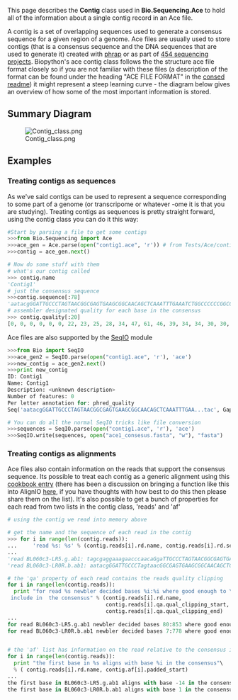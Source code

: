 This page describes the '''Contig''' class used in '''Bio.Sequencing.Ace''' to hold all of the information about a single contig record in an Ace file.

A contig is a set of overlapping sequences used to generate a consensus sequence for a given region of a genome. Ace files are usually used to store contigs (that is a consensus sequence and the DNA sequences that are used to generate it) created with [http://www.phrap.org/phredphrapconsed.html phrap] or as part of [http://en.wikipedia.org/wiki/454_Life_Sciences 454 sequencing projects]. Biopython's ace contig class follows the the structure ace file format closely so if you are not familiar with these files (a description of the format can be found under the heading "ACE FILE FORMAT" in the [http://bozeman.mbt.washington.edu/consed/distributions/README.14.0.txt consed readme]) it might represent a steep learning curve - the diagram below gives an overview of how some of the most important information is stored.


== Summary Diagram ==
[[Image:Contig_class.png|center]]

== Examples ==
===Treating contigs as sequences===

As we've said contigs can be used to represent a sequence corresponding to some part of a genome (or transcripome or whatever -ome it is that you are studying). Treating contigs as sequences is pretty straight forward, using the contig class you can do it this way: 
<source lang=python>
#Start by parsing a file to get some contigs 
>>>from Bio.Sequencing import Ace
>>>ace_gen = Ace.parse(open("contig1.ace", 'r')) # from Tests/Ace/contig1.ace
>>>contig = ace_gen.next()

# Now do some stuff with them
# what's our contig called
>>> contig.name
'Contig1'
# just the consensus sequence
>>>contig.sequence[:78]
'aatacgGGATTGCCCTAGTAACGGCGAGTGAAGCGGCAACAGCTCAAATTTGAAATCTGGCCCCCCGGCCCGAGTTGT'
# assembler designated quality for each base in the consensus
>>> contig.quality[:20]
[0, 0, 0, 0, 0, 0, 22, 23, 25, 28, 34, 47, 61, 46, 39, 34, 34, 30, 30, 31]
</source>

Ace files are also supported by the [[SeqIO]] module 
<source lang=python>
>>>from Bio import SeqIO
>>>ace_gen2 = SeqIO.parse(open("contig1.ace", 'r'), 'ace')
>>>new_contig = ace_gen2.next()
>>>print new_contig
ID: Contig1                                                                                                                                        
Name: Contig1
Description: <unknown description>
Number of features: 0
Per letter annotation for: phred_quality
Seq('aatacgGGATTGCCCTAGTAACGGCGAGTGAAGCGGCAACAGCTCAAATTTGAA...tac', Gapped(DNAAlphabet(), '-'))

# You can do all the normal SeqIO tricks like file conversion
>>>sequences = SeqIO.parse(open("contig1.ace", 'r'), 'ace')
>>>SeqIO.write(sequences, open("ace1_consesus.fasta", "w"), "fasta")

</source>

===Treating contigs as alignments ===
Ace files also contain information on the reads that support the consensus sequence. Its possible to treat each contig as a generic alignment using this [[AlignIO | cookbook entry]] (there has been a discussion on bringing a function like this into AlignIO [http://lists.open-bio.org/pipermail/biopython-dev/2009-June/006320.html  here], if you have thoughts with how best to do this then please share them on the list). It's also possible to get a bunch of properties for each read from two lists in the contig class, 'reads' and 'af'

<source lang=python>
# using the contig we read into memory above

# get the name and the sequence of each read in the contig
>>> for i in range(len(contig.reads)):
...     'read %s: %s' % (contig.reads[i].rd.name, contig.reads[i].rd.sequence[:50])
...
'read BL060c3-LR5.g.ab1: tagcgaggaaagaacccaacaGgaTTGCCCTAGTAACGGCGAGTGAAGCG'
'read BL060c3-LR0R.b.ab1: aatacgGGATTGCCCTagtaacGGCGAGTGAAGCGGCAACAGCTCAAATT'

# the 'qa' property of each read contains the reads quality clipping
for i in range(len(contig.reads)):
  print "for read %s newbler decided bases %i:%i where good enough to \
 include in  the consensus" % (contig.reads[i].rd.name,
                               contig.reads[i].qa.qual_clipping_start, 
                               contig.reads[i].qa.qual_clipping_end)
...
for read BL060c3-LR5.g.ab1 newbler decided bases 80:853 where good enough to  include in  the consensus
for read BL060c3-LR0R.b.ab1 newbler decided bases 7:778 where good enough to  include in  the consensus


# the 'af' list has information on the read relative to the consensus it supports
for i in range(len(contig.reads)):
  print "the first base in %s aligns with base %i in the consensus"\
  % ( contig.reads[i].rd.name, contig.af[i].padded_start)
...
the first base in BL060c3-LR5.g.ab1 aligns with base -14 in the consensus
the first base in BL060c3-LR0R.b.ab1 aligns with base 1 in the consensus
</source>